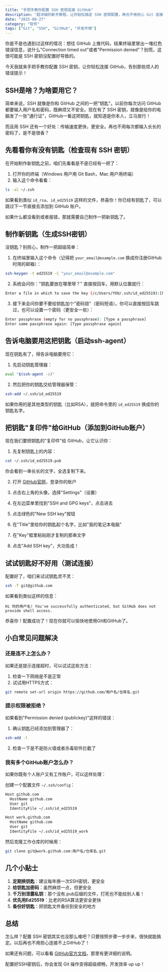 ```yaml
---
title: "手把手教你配置 SSH 密钥连接 GitHub"
description: "超详细的新手教程，让你轻松搞定 SSH 密钥配置，再也不用担心 Git 连接问题"
date: "2025-08-27"
category: "软件"
tags: ["Git", "SSH", "GitHub", "开发环境"]
---
```


你是不是也遇到过这样的情况：想往 GitHub 上推代码，结果终端里冒出一堆红色错误信息，说什么"Connection timed out"或者"Permission denied"？别慌，这很可能是 SSH 密钥没配置好导致的。

今天我就来手把手教你配置 SSH 密钥，让你轻松连接 GitHub，告别那些烦人的错误提示！

## SSH是啥？为啥要用它？

简单来说，SSH 就像是你和 GitHub 之间的一把"钥匙"。以前你每次访问 GitHub 都要输入用户名和密码，既麻烦又不安全。现在有了 SSH 密钥，就像是给你的电脑发了一张"通行证"，GitHub一看这把钥匙，就知道是你本人，立马放行！

而且用 SSH 还有一个好处：传输速度更快，更安全。再也不用每次都输入长长的密码了，是不是很香？

## 先看看你有没有钥匙（检查现有 SSH 密钥）

在开始制作新钥匙之前，咱们先看看是不是已经有一把了：

1. 打开你的终端（Windows 用户用 Git Bash，Mac 用户用终端）
2. 输入这个命令看看：

```bash
ls -al ~/.ssh
```

如果看到类似 `id_rsa`、`id_ed25519` 这样的文件，恭喜你！你已经有钥匙了，可以跳过下一节直接去添加到 GitHub 账户。

如果什么都没看到或者报错，那就需要自己制作一把新钥匙了。

## 制作新钥匙（生成SSH密钥）

没钥匙？别担心，制作一把超级简单：

1. 在终端里输入这个命令（记得把 `your_email@example.com` 换成你注册GitHub时用的邮箱）：

```bash
ssh-keygen -t ed25519 -C "your_email@example.com"
```

2. 系统会问你："钥匙要放在哪里呀？" 直接按回车，用默认位置就行：

```bash
Enter a file in which to save the key (/c/Users/YOU/.ssh/id_ed25519):[Press enter]
```

3. 接下来会问你要不要给钥匙加个"密码锁"（密码短语）。你可以直接按回车跳过，也可以设置一个密码（更安全一些）：

```bash
Enter passphrase (empty for no passphrase): [Type a passphrase]
Enter same passphrase again: [Type passphrase again]
```

## 告诉电脑要用这把钥匙（启动ssh-agent）

现在钥匙有了，得告诉电脑要用它：

1. 先启动钥匙管理器：

```bash
eval "$(ssh-agent -s)"
```

2. 然后把你的钥匙交给管理器保管：

```bash
ssh-add ~/.ssh/id_ed25519
```

如果你用的是其他类型的钥匙（比如RSA），就把命令里的 `id_ed25519` 换成你的钥匙名字。

## 把钥匙"复印件"给GitHub（添加到GitHub账户）

现在我们要把钥匙的"复印件"给 GitHub，让它认识你：

1. 先复制钥匙上的内容：

```bash
cat ~/.ssh/id_ed25519.pub
```

你会看到一串长长的文字，全选复制下来。

2. 打开 [GitHub官网](https://github.com)，登录你的账户

3. 点击右上角的头像，选择"Settings"（设置）

4. 在左边菜单里找到"SSH and GPG keys"，点击进去

5. 点击绿色的"New SSH key"按钮

6. 在"Title"里给你的钥匙起个名字，比如"我的笔记本电脑"

7. 在"Key"框里粘贴刚才复制的那串文字

8. 点击"Add SSH key"，大功告成！

## 试试钥匙好不好用（测试连接）

配置好了，咱们来试试钥匙灵不灵：

```bash
ssh -T git@github.com
```

如果看到类似这样的信息：
```
Hi 你的用户名! You've successfully authenticated, but GitHub does not provide shell access.
```

恭喜你！配置成功了！现在你就可以愉快地使用Git和GitHub了。

## 小白常见问题解决

### 还是连不上怎么办？

如果还是提示连接超时，可以试试这些方法：

1. 检查一下网络是不是正常
2. 试试用HTTPS方式：

```bash
git remote set-url origin https://github.com/用户名/仓库名.git
```

### 提示权限被拒绝？

如果看到"Permission denied (publickey)"这样的错误：

1. 确认钥匙已经添加到管理器了：

```bash
ssh-add -l
```

2. 检查一下是不是防火墙或者杀毒软件拦截了

### 我有多个GitHub账户怎么办？

如果你既有个人账户又有工作账户，可以这样处理：

创建一个配置文件 `~/.ssh/config`：

```bash
Host github.com
  HostName github.com
  User git
  IdentityFile ~/.ssh/id_ed25519

Host work.github.com
  HostName github.com
  User git
  IdentityFile ~/.ssh/id_ed25519_work
```

然后克隆工作仓库的时候用：
```bash
git clone git@work.github.com:用户名/仓库名.git
```

## 几个小贴士

1. **定期换钥匙**：建议每年换一次SSH密钥，更安全
2. **给钥匙加密码**：虽然麻烦一点，但更安全
3. **千万别泄露私钥**：那个没有.pub后缀的文件，打死也不能给别人看！
4. **优先用Ed25519**：比老的RSA算法更安全更快
5. **备份好钥匙**：把钥匙文件备份到安全的地方

## 总结

怎么样？配置 SSH 密钥其实也没那么难吧？只要按照步骤一步步来，很快就能搞定。以后再也不用担心连接不上GitHub了！

如果还有问题，可以看看 [GitHub官方文档](https://docs.github.com/en/authentication/connecting-to-github-with-ssh)，那里有更详细的说明。

配置好SSH密钥后，你会发现 Git 操作变得超级顺畅，开发效率 up up！